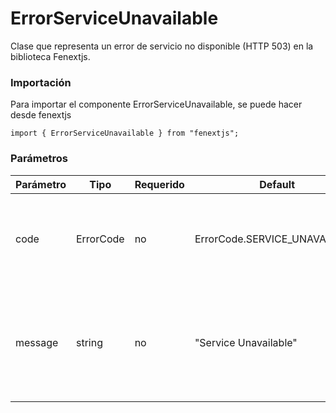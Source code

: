# ErrorServiceUnavailable

Clase que representa un error de servicio no disponible (HTTP 503) en la biblioteca Fenextjs.

### Importación

Para importar el componente ErrorServiceUnavailable, se puede hacer desde fenextjs

```tsx copy
import { ErrorServiceUnavailable } from "fenextjs";
```

### Parámetros

| Parámetro | Tipo | Requerido | Default | Descripcion |
| --------- | ---- | --------- | ------- | ----------- |
| code | ErrorCode | no | ErrorCode.SERVICE_UNAVAILABLE | Código de error específico que indica que el servicio no está disponible temporalmente. |
| message | string | no | "Service Unavailable" | Mensaje de error que describe la naturaleza del problema cuando el servicio no está disponible. |
